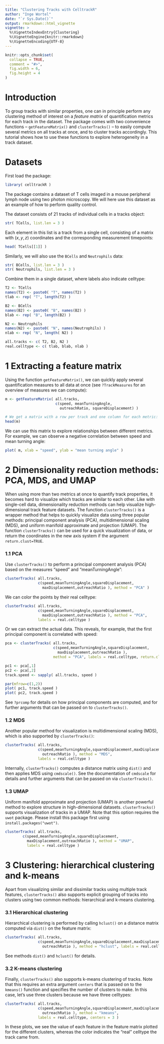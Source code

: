```yaml
---
title: "Clustering Tracks with CelltrackR"
author: "Inge Wortel"
date: "`r Sys.Date()`"
output: rmarkdown::html_vignette
vignette: >
  %\VignetteIndexEntry{Clustering}
  %\VignetteEngine{knitr::rmarkdown}
  %\VignetteEncoding{UTF-8}
---
```


```r
knitr::opts_chunk$set(
  collapse = TRUE,
  comment = "#>",
  fig.width = 6,
  fig.height = 4
)
```



# Introduction

To group tracks with similar properties, one can in principle perform any clustering method of interest on a *feature matrix* of quantification metrics for each track in the dataset. The package comes with two convenience functions -- `getFeatureMatrix()` and `clusterTracks()` -- to easily compute several metrics on all tracks at once, and to cluster tracks accordingly. This tutorial shows how to use these functions to explore heterogeneity in a track dataset.


# Datasets

First load the package:

```r
library( celltrackR )
```

The package contains a dataset of T cells imaged in a mouse peripheral lymph node using two photon microscopy. We will here use this dataset as an example of how to perform quality control.

The dataset consists of 21 tracks of individual cells in a tracks object:

```r
str( TCells, list.len = 3 )
```

Each element in this list is a track from a single cell, consisting of a matrix with $(x,y,z)$ coordinates and the corresponding measurement timepoints:

```r
head( TCells[[1]] )
```

Similarly, we will also use the `BCells` and `Neutrophils` data:

```r
str( BCells, list.len = 3 )
str( Neutrophils, list.len = 3 )
```

Combine them in a single dataset, where labels also indicate celltype:

```r
T2 <- TCells
names(T2) <- paste0( "T", names(T2) )
tlab <- rep( "T", length(T2) )

B2 <- BCells
names(B2) <- paste0( "B", names(B2) )
blab <- rep( "B", length(B2) )

N2 <- Neutrophils
names(N2) <- paste0( "N", names(Neutrophils) )
nlab <- rep( "N", length( N2) )

all.tracks <- c( T2, B2, N2 )
real.celltype <- c( tlab, blab, nlab )

```


# 1 Extracting a feature matrix

Using the function `getFeatureMatrix()`, we can quickly apply several quantification measures to all data at once (see `?TrackMeasures` for an overview of measures we can compute):

```r
m <- getFeatureMatrix( all.tracks, 
                       c(speed, meanTurningAngle, 
                         outreachRatio, squareDisplacement) )

# We get a matrix with a row per track and one column for each metric:
head(m)
```

We can use this matrix to explore relationships between different metrics. For example, we can observe a negative correlation between speed and mean turning angle:

```r
plot( m, xlab = "speed", ylab = "mean turning angle" )
```



# 2 Dimensionality reduction methods: PCA, MDS, and UMAP

When using more than two metrics at once to quantify track properties, it becomes hard to visualize which tracks are similar to each other. Like with single-cell data, dimensionality reduction methods can help visualize high-dimensional track feature datasets. The function `clusterTracks()` is a wrapper method that helps to quickly visualize data using three popular methods: principal component analysis (PCA), multidimensional scaling (MDS), and uniform manifold approximate and projection (UMAP). The function `clusterTracks()` can be used for a quick visualization of data, or return the coordinates in the new axis system if the argument `return.clust=TRUE`.

### 1.1 PCA

Use `clusterTracks()` to perform a principal component analysis (PCA) based on the measures "speed" and "meanTurningAngle":

```r
clusterTracks( all.tracks,
               c(speed,meanTurningAngle,squareDisplacement,
                 maxDisplacement,outreachRatio ), method = "PCA" )
```

We can color the points by their real celltype:

```r
clusterTracks( all.tracks, 
               c(speed,meanTurningAngle,squareDisplacement,
                 maxDisplacement,outreachRatio ), method = "PCA", 
               labels = real.celltype )
```

Or we can extract the actual data. This reveals, for example, that the first principal component is correlated with speed:

```r
pca <- clusterTracks( all.tracks, 
                      c(speed,meanTurningAngle,squareDisplacement,
                        maxDisplacement,outreachRatio ), 
                      method = "PCA", labels = real.celltype, return.clust = TRUE )
```

```r
pc1 <- pca[,1]
pc2 <- pca[,2]
track.speed <- sapply( all.tracks, speed )

par(mfrow=c(1,2))
plot( pc1, track.speed )
plot( pc2, track.speed )
```

See `?prcomp` for details on how principal components are computed, and for further arguments that can be passed on to `clusterTracks()`.


### 1.2 MDS

Another popular method for visualization is multidimensional scaling (MDS), which is also supported by `clusterTracks()`:

```r
clusterTracks( all.tracks,
               c(speed,meanTurningAngle,squareDisplacement,maxDisplacement,
                 outreachRatio ), method = "MDS",
               labels = real.celltype )
```

Internally, `clusterTracks()` computes a distance matrix using `dist()` and then applies MDS using `cmdscale()`. See the documentation of `cmdscale` for details and further arguments that can be passed on via `clusterTracks()`.


### 1.3 UMAP

Uniform manifold approximate and projection (UMAP) is another powerful method to explore structure in high-dimensional datasets. `clusterTracks()` supports visualization of tracks in a UMAP. Note that this option requires the `uwot` package. Please install this package first using `install.packages("uwot")`. 


```r
clusterTracks( all.tracks,
        c(speed,meanTurningAngle,squareDisplacement,
          maxDisplacement,outreachRatio ), method = "UMAP",
          labels = real.celltype )
```

# 3 Clustering: hierarchical clustering and k-means

Apart from visualizing similar and dissimilar tracks using multiple track features, `clusterTracks()` also supports explicit grouping of tracks into clusters using two common methods: hierarchical and k-means clustering.

### 3.1 Hierarchical clustering

Hierarchical clustering is performed by calling `hclust()` on a distance matrix computed via `dist()` on the feature matrix:

```r
clusterTracks( all.tracks,
               c(speed,meanTurningAngle,squareDisplacement,maxDisplacement,
                 outreachRatio ), method = "hclust", labels = real.celltype )
```

See methods `dist()` and `hclust()` for details.

### 3.2 K-means clustering

Finally, `clusterTracks()` also supports k-means clustering of tracks. Note that this requires an extra argument `centers` that is passed on to the `kmeans()` function and specifies the number of clusters to make. In this case, let's use three clusters because we have three celltypes:

```r
clusterTracks( all.tracks,
               c(speed,meanTurningAngle,squareDisplacement,maxDisplacement,
                 outreachRatio ), method = "kmeans", 
               labels = real.celltype, centers = 3 )
```

In these plots, we see the value of each feature in the feature matrix plotted for the different clusters, whereas the color indicates the "real" celltype the track came from.



